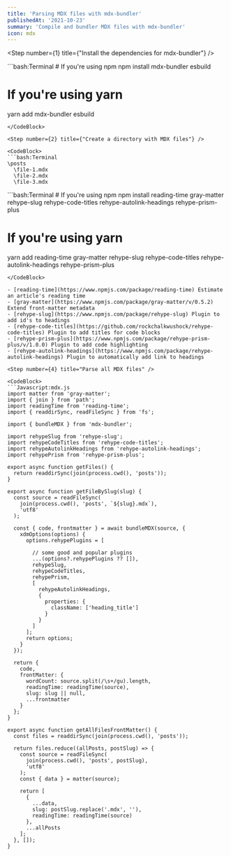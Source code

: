 ```yaml
---
title: 'Parsing MDX files with mdx-bundler'
publishedAt: '2021-10-23'
summary: 'Compile and bundler MDX files with mdx-bundler'
icon: mdx
---
```


<Step number={1} title={"Install the dependencies for mdx-bundler"} />

<CodeBlock>
```bash:Terminal
# If you're using npm
npm install mdx-bundler esbuild

# If you're using yarn
yarn add mdx-bundler esbuild
```
</CodeBlock>

<Step number={2} title={"Create a directory with MDX files"} />

<CodeBlock>
```bash:Terminal
\posts
  \file-1.mdx
  \file-2.mdx
  \file-3.mdx
```
</CodeBlock>

<Step number={3} title="Install necessary Plugins" />

<CodeBlock>
```bash:Terminal
# If you're using npm
npm install reading-time gray-matter rehype-slug rehype-code-titles rehype-autolink-headings rehype-prism-plus

# If you're using yarn
yarn add reading-time gray-matter rehype-slug rehype-code-titles rehype-autolink-headings rehype-prism-plus
```
</CodeBlock>

- [reading-time](https://www.npmjs.com/package/reading-time) Estimate an article's reading time
- [gray-matter](https://www.npmjs.com/package/gray-matter/v/0.5.2) Extend front-matter metadata
- [rehype-slug](https://www.npmjs.com/package/rehype-slug) Plugin to add id's to headings
- [rehype-code-titles](https://github.com/rockchalkwushock/rehype-code-titles) Plugin to add titles for code blocks
- [rehype-prism-plus](https://www.npmjs.com/package/rehype-prism-plus/v/1.0.0) Plugin to add code highlighting
- [rehype-autolink-headings](https://www.npmjs.com/package/rehype-autolink-headings) Plugin to automatically add link to headings

<Step number={4} title="Parse all MDX files" />

<CodeBlock>
```Javascript:mdx.js
import matter from 'gray-matter';
import { join } from 'path';
import readingTime from 'reading-time';
import { readdirSync, readFileSync } from 'fs';

import { bundleMDX } from 'mdx-bundler';

import rehypeSlug from 'rehype-slug';
import rehypeCodeTitles from 'rehype-code-titles';
import rehypeAutolinkHeadings from 'rehype-autolink-headings';
import rehypePrism from 'rehype-prism-plus';

export async function getFiles() {
  return readdirSync(join(process.cwd(), 'posts'));
}

export async function getFileBySlug(slug) {
  const source = readFileSync(
    join(process.cwd(), 'posts', `${slug}.mdx`),
    'utf8'
  );

  const { code, frontmatter } = await bundleMDX(source, {
    xdmOptions(options) {
      options.rehypePlugins = [

        // some good and popular plugins
        ...(options?.rehypePlugins ?? []),
        rehypeSlug,
        rehypeCodeTitles,
        rehypePrism,
        [
          rehypeAutolinkHeadings,
          {
            properties: {
              className: ['heading_title']
            }
          }
        ]
      ];
      return options;
    }
  });

  return {
    code,
    frontMatter: {
      wordCount: source.split(/\s+/gu).length,
      readingTime: readingTime(source),
      slug: slug || null,
      ...frontmatter
    }
  };
}

export async function getAllFilesFrontMatter() {
  const files = readdirSync(join(process.cwd(), 'posts'));

  return files.reduce((allPosts, postSlug) => {
    const source = readFileSync(
      join(process.cwd(), 'posts', postSlug),
      'utf8'
    );
    const { data } = matter(source);

    return [
      {
        ...data,
        slug: postSlug.replace('.mdx', ''),
        readingTime: readingTime(source)
      },
      ...allPosts
    ];
  }, []);
}

```
</CodeBlock>